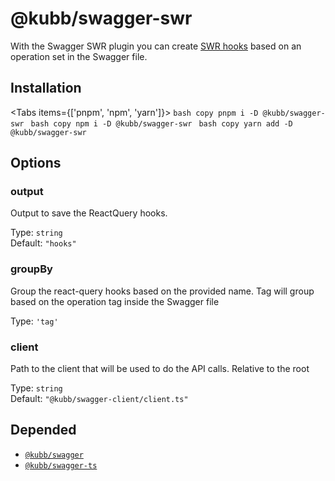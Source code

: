 
# @kubb/swagger-swr

With the Swagger SWR plugin you can create [SWR hooks](https://swr.vercel.app/) based on an operation set in the Swagger file.

## Installation

<Tabs items={['pnpm', 'npm', 'yarn']}>
  <Tab>
    ```bash copy
    pnpm i -D @kubb/swagger-swr
    ```
  </Tab>
    <Tab>
    ```bash copy
    npm i -D @kubb/swagger-swr
    ```
  </Tab>
    <Tab>
    ```bash copy
    yarn add -D @kubb/swagger-swr
    ```
  </Tab>
</Tabs>

## Options


### output
Output to save the ReactQuery hooks.

Type: `string` <br/>
Default: `"hooks"`

### groupBy
Group the react-query hooks based on the provided name.
Tag will group based on the operation tag inside the Swagger file

Type: `'tag'` <br/>

### client
Path to the client that will be used to do the API calls.
Relative to the root

Type: `string` <br/>
Default: `"@kubb/swagger-client/client.ts"`

## Depended

- [`@kubb/swagger`](/docs/usage/swagger)
- [`@kubb/swagger-ts`](/docs/usage/swagger-ts)